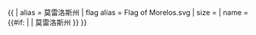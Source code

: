 {{ {{{1<noinclude>|country showdata</noinclude>}}}
| alias = 莫雷洛斯州
| flag alias = Flag of Morelos.svg
| size = {{{size|}}}
| name = {{#if: {{{name|}}} | {{{name|}}} | 莫雷洛斯州 }}
}}<noinclude>
</noinclude>